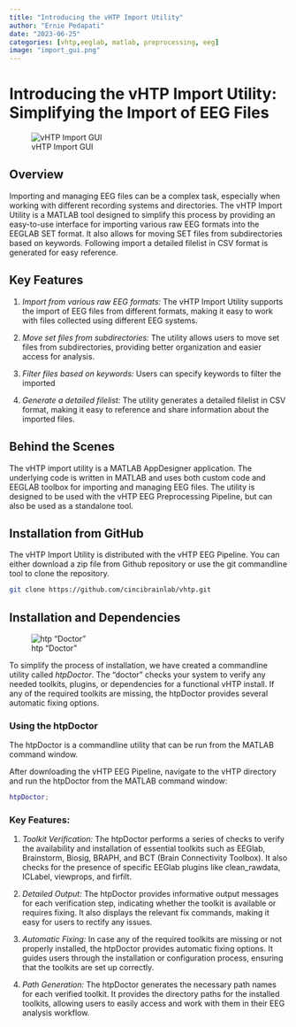 ```yaml
---
title: "Introducing the vHTP Import Utility"
author: "Ernie Pedapati"
date: "2023-06-25"
categories: [vhtp,eeglab, matlab, preprocessing, eeg]
image: "import_gui.png"
---
```


# Introducing the vHTP Import Utility: Simplifying the Import of EEG Files

![vHTP Import GUI](import_gui.png)

## Overview
Importing and managing EEG files can be a complex task, especially when working with different recording systems and directories. The vHTP Import Utility is a MATLAB tool designed to simplify this process by providing an easy-to-use interface for importing various raw EEG formats into the EEGLAB SET format. It also allows for moving SET files from subdirectories based on keywords. Following import a detailed filelist in CSV format is generated for easy reference.

## Key Features

1. *Import from various raw EEG formats:* The vHTP Import Utility supports the import of EEG files from different formats, making it easy to work with files collected using different EEG systems.

2. *Move set files from subdirectories:* The utility allows users to move set files from subdirectories, providing better organization and easier access for analysis.

3. *Filter files based on keywords:* Users can specify keywords to filter the imported

4. *Generate a detailed filelist:* The utility generates a detailed filelist in CSV format, making it easy to reference and share information about the imported files.

## Behind the Scenes

The vHTP import utility is a MATLAB AppDesigner application. The underlying code is written in MATLAB and uses both custom code and EEGLAB toolbox for importing and managing EEG files. The utility is designed to be used with the vHTP EEG Preprocessing Pipeline, but can also be used as a standalone tool.

## Installation from GitHub

The vHTP Import Utility is distributed with the vHTP EEG Pipeline. You can either download a zip file from Github repository or use the git commandline tool to clone the repository. 

```bash
git clone https://github.com/cincibrainlab/vhtp.git
```

## Installation and Dependencies

![htp "Doctor"](htpDoctor.png)

To simplify the process of installation, we have created a commandline utility called *htpDoctor*. The "doctor" checks your system to verify any needed toolkits, plugins, or dependencies for a functional vHTP install. If any of the required toolkits are missing, the htpDoctor provides several automatic fixing options. 

### Using the htpDoctor

The htpDoctor is a commandline utility that can be run from the MATLAB command window. 

After downloading the vHTP EEG Pipeline, navigate to the vHTP directory and run the htpDoctor from the MATLAB command window:

```matlab
htpDoctor;
```

### Key Features:

1. *Toolkit Verification:* The htpDoctor performs a series of checks to verify the availability and installation of essential toolkits such as EEGlab, Brainstorm, Biosig, BRAPH, and BCT (Brain Connectivity Toolbox). It also checks for the presence of specific EEGlab plugins like clean_rawdata, ICLabel, viewprops, and firfilt.

1. *Detailed Output:* The htpDoctor provides informative output messages for each verification step, indicating whether the toolkit is available or requires fixing. It also displays the relevant fix commands, making it easy for users to rectify any issues.

1. *Automatic Fixing:* In case any of the required toolkits are missing or not properly installed, the htpDoctor provides automatic fixing options. It guides users through the installation or configuration process, ensuring that the toolkits are set up correctly.

1. *Path Generation:* The htpDoctor generates the necessary path names for each verified toolkit. It provides the directory paths for the installed toolkits, allowing users to easily access and work with them in their EEG analysis workflow.



